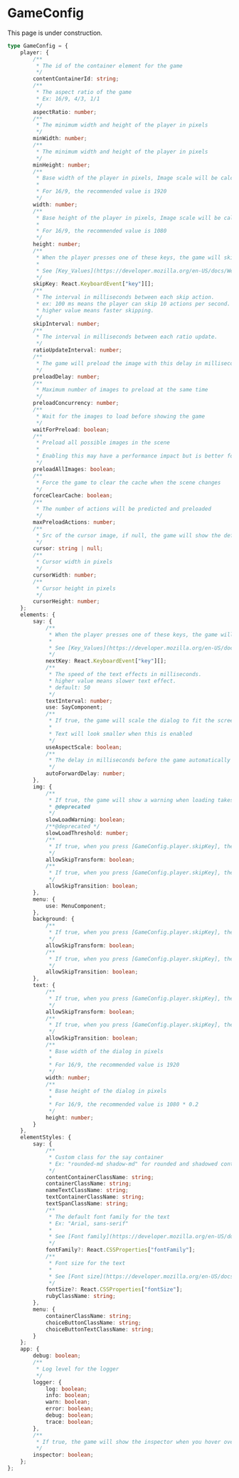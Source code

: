 
# GameConfig

<Callout type="warning" emoji="⚠️">
    This page is under construction.
</Callout>

```typescript
type GameConfig = {
    player: {
        /**
         * The id of the container element for the game
         */
        contentContainerId: string;
        /**
         * The aspect ratio of the game
         * Ex: 16/9, 4/3, 1/1
         */
        aspectRatio: number;
        /**
         * The minimum width and height of the player in pixels
         */
        minWidth: number;
        /**
         * The minimum width and height of the player in pixels
         */
        minHeight: number;
        /**
         * Base width of the player in pixels, Image scale will be calculated based on this value
         *
         * For 16/9, the recommended value is 1920
         */
        width: number;
        /**
         * Base height of the player in pixels, Image scale will be calculated based on this value
         *
         * For 16/9, the recommended value is 1080
         */
        height: number;
        /**
         * When the player presses one of these keys, the game will skip the current action
         *
         * See [Key_Values](https://developer.mozilla.org/en-US/docs/Web/API/KeyboardEvent/key/Key_Values)
         */
        skipKey: React.KeyboardEvent["key"][];
        /**
         * The interval in milliseconds between each skip action.
         * ex: 100 ms means the player can skip 10 actions per second.
         * higher value means faster skipping.
         */
        skipInterval: number;
        /**
         * The interval in milliseconds between each ratio update.
         */
        ratioUpdateInterval: number;
        /**
         * The game will preload the image with this delay in milliseconds
         */
        preloadDelay: number;
        /**
         * Maximum number of images to preload at the same time
         */
        preloadConcurrency: number;
        /**
         * Wait for the images to load before showing the game
         */
        waitForPreload: boolean;
        /**
         * Preload all possible images in the scene
         *
         * Enabling this may have a performance impact but is better for the user experience
         */
        preloadAllImages: boolean;
        /**
         * Force the game to clear the cache when the scene changes
         */
        forceClearCache: boolean;
        /**
         * The number of actions will be predicted and preloaded
         */
        maxPreloadActions: number;
        /**
         * Src of the cursor image, if null, the game will show the default cursor
         */
        cursor: string | null;
        /**
         * Cursor width in pixels
         */
        cursorWidth: number;
        /**
         * Cursor height in pixels
         */
        cursorHeight: number;
    };
    elements: {
        say: {
            /**
             * When the player presses one of these keys, the game will show the next sentence
             *
             * See [Key_Values](https://developer.mozilla.org/en-US/docs/Web/API/KeyboardEvent/key/Key_Values)
             */
            nextKey: React.KeyboardEvent["key"][];
            /**
             * The speed of the text effects in milliseconds.
             * higher value means slower text effect.
             * default: 50
             */
            textInterval: number;
            use: SayComponent;
            /**
             * If true, the game will scale the dialog to fit the screen
             *
             * Text will look smaller when this is enabled
             */
            useAspectScale: boolean;
            /**
             * The delay in milliseconds before the game automatically shows the next sentence
             */
            autoForwardDelay: number;
        },
        img: {
            /**
             * If true, the game will show a warning when loading takes longer than `elements.img.slowLoadThreshold`
             * @deprecated
             */
            slowLoadWarning: boolean;
            /**@deprecated */
            slowLoadThreshold: number;
            /**
             * If true, when you press [GameConfig.player.skipKey], the game will skip the image transform
             */
            allowSkipTransform: boolean;
            /**
             * If true, when you press [GameConfig.player.skipKey], the game will skip the image transition
             */
            allowSkipTransition: boolean;
        },
        menu: {
            use: MenuComponent;
        },
        background: {
            /**
             * If true, when you press [GameConfig.player.skipKey], the game will skip the background transform
             */
            allowSkipTransform: boolean;
            /**
             * If true, when you press [GameConfig.player.skipKey], the game will skip the background transition
             */
            allowSkipTransition: boolean;
        },
        text: {
            /**
             * If true, when you press [GameConfig.player.skipKey], the game will skip the text transform
             */
            allowSkipTransform: boolean;
            /**
             * If true, when you press [GameConfig.player.skipKey], the game will skip the text transition
             */
            allowSkipTransition: boolean;
            /**
             * Base width of the dialog in pixels
             *
             * For 16/9, the recommended value is 1920
             */
            width: number;
            /**
             * Base height of the dialog in pixels
             *
             * For 16/9, the recommended value is 1080 * 0.2
             */
            height: number;
        }
    },
    elementStyles: {
        say: {
            /**
             * Custom class for the say container
             * Ex: "rounded-md shadow-md" for rounded and shadowed container
             */
            contentContainerClassName: string;
            containerClassName: string;
            nameTextClassName: string;
            textContainerClassName: string;
            textSpanClassName: string;
            /**
             * The default font family for the text
             * Ex: "Arial, sans-serif"
             *
             * See [Font family](https://developer.mozilla.org/en-US/docs/Web/CSS/font-family)
             */
            fontFamily?: React.CSSProperties["fontFamily"];
            /**
             * Font size for the text
             *
             * See [Font size](https://developer.mozilla.org/en-US/docs/Web/CSS/font-size)
             */
            fontSize?: React.CSSProperties["fontSize"];
            rubyClassName: string;
        },
        menu: {
            containerClassName: string;
            choiceButtonClassName: string;
            choiceButtonTextClassName: string;
        }
    };
    app: {
        debug: boolean;
        /**
         * Log level for the logger
         */
        logger: {
            log: boolean;
            info: boolean;
            warn: boolean;
            error: boolean;
            debug: boolean;
            trace: boolean;
        },
        /**
         * If true, the game will show the inspector when you hover over the element
         */
        inspector: boolean;
    };
};
```
